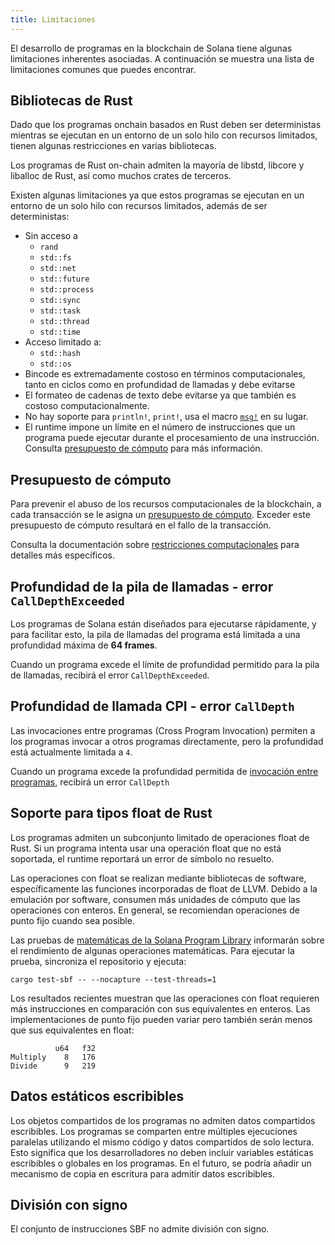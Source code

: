 ```yaml
---
title: Limitaciones
---
```


El desarrollo de programas en la blockchain de Solana tiene algunas limitaciones
inherentes asociadas. A continuación se muestra una lista de limitaciones
comunes que puedes encontrar.

## Bibliotecas de Rust

Dado que los programas onchain basados en Rust deben ser deterministas mientras
se ejecutan en un entorno de un solo hilo con recursos limitados, tienen algunas
restricciones en varias bibliotecas.

Los programas de Rust on-chain admiten la mayoría de libstd, libcore y liballoc
de Rust, así como muchos crates de terceros.

Existen algunas limitaciones ya que estos programas se ejecutan en un entorno de
un solo hilo con recursos limitados, además de ser deterministas:

- Sin acceso a
  - `rand`
  - `std::fs`
  - `std::net`
  - `std::future`
  - `std::process`
  - `std::sync`
  - `std::task`
  - `std::thread`
  - `std::time`
- Acceso limitado a:
  - `std::hash`
  - `std::os`
- Bincode es extremadamente costoso en términos computacionales, tanto en ciclos
  como en profundidad de llamadas y debe evitarse
- El formateo de cadenas de texto debe evitarse ya que también es costoso
  computacionalmente.
- No hay soporte para
  `println!`,
  `print!`, usa el macro
  [`msg!`](https://github.com/solana-labs/solana/blob/d9b0fc0e3eec67dfe4a97d9298b15969b2804fab/sdk/program/src/log.rs#L33)
  en su lugar.
- El runtime impone un límite en el número de instrucciones que un programa
  puede ejecutar durante el procesamiento de una instrucción. Consulta
  [presupuesto de cómputo](/docs/core/fees#compute-budget) para más información.

## Presupuesto de cómputo

Para prevenir el abuso de los recursos computacionales de la blockchain, a cada
transacción se le asigna un
[presupuesto de cómputo](/docs/references/terminology#compute-budget). Exceder
este presupuesto de cómputo resultará en el fallo de la transacción.

Consulta la documentación sobre
[restricciones computacionales](/docs/core/fees#compute-budget) para detalles
más específicos.

## Profundidad de la pila de llamadas - error `CallDepthExceeded`

Los programas de Solana están diseñados para ejecutarse rápidamente, y para
facilitar esto, la pila de llamadas del programa está limitada a una profundidad
máxima de **64 frames**.

Cuando un programa excede el límite de profundidad permitido para la pila de
llamadas, recibirá el error
`CallDepthExceeded`.

## Profundidad de llamada CPI - error `CallDepth`

Las invocaciones entre programas (Cross Program Invocation) permiten a los
programas invocar a otros programas directamente, pero la profundidad está
actualmente limitada a
`4`.

Cuando un programa excede la profundidad permitida de
[invocación entre programas](/docs/core/cpi), recibirá un error
`CallDepth`

## Soporte para tipos float de Rust

Los programas admiten un subconjunto limitado de operaciones float de Rust. Si
un programa intenta usar una operación float que no está soportada, el runtime
reportará un error de símbolo no resuelto.

Las operaciones con float se realizan mediante bibliotecas de software,
específicamente las funciones incorporadas de float de LLVM. Debido a la
emulación por software, consumen más unidades de cómputo que las operaciones con
enteros. En general, se recomiendan operaciones de punto fijo cuando sea
posible.

Las pruebas de
[matemáticas de la Solana Program Library](https://github.com/solana-labs/solana-program-library/tree/master/libraries/math)
informarán sobre el rendimiento de algunas operaciones matemáticas. Para
ejecutar la prueba, sincroniza el repositorio y ejecuta:

```shell
cargo test-sbf -- --nocapture --test-threads=1
```

Los resultados recientes muestran que las operaciones con float requieren más
instrucciones en comparación con sus equivalentes en enteros. Las
implementaciones de punto fijo pueden variar pero también serán menos que sus
equivalentes en float:

```text
          u64   f32
Multiply    8   176
Divide      9   219
```

## Datos estáticos escribibles

Los objetos compartidos de los programas no admiten datos compartidos
escribibles. Los programas se comparten entre múltiples ejecuciones paralelas
utilizando el mismo código y datos compartidos de solo lectura. Esto significa
que los desarrolladores no deben incluir variables estáticas escribibles o
globales en los programas. En el futuro, se podría añadir un mecanismo de copia
en escritura para admitir datos escribibles.

## División con signo

El conjunto de instrucciones SBF no admite división con signo.

